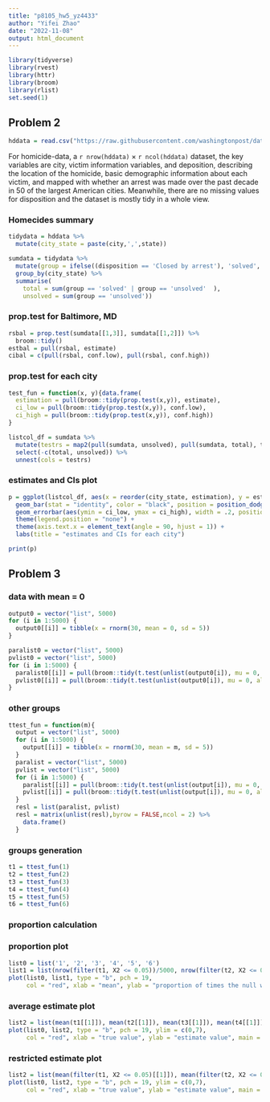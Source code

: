 ```yaml
---
title: "p8105_hw5_yz4433"
author: "Yifei Zhao"
date: "2022-11-08"
output: html_document
---
```


```r
library(tidyverse)
library(rvest)
library(httr)
library(broom)
library(rlist)
set.seed(1)
```


## Problem 2
```r
hddata = read.csv("https://raw.githubusercontent.com/washingtonpost/data-homicides/master/homicide-data.csv")
```

For homicide-data, a `r nrow(hddata)` $\times$ `r ncol(hddata)` dataset, the key variables are city, victim information variables, and deposition, describing the location of the homicide, basic demographic information about each victim, and mapped with whether an arrest was made over the past decade in 50 of the largest American cities. Meanwhile, there are no missing values for disposition and the dataset is mostly tidy in a whole view.

### Homecides summary
```r
tidydata = hddata %>% 
  mutate(city_state = paste(city,',',state))

sumdata = tidydata %>% 
  mutate(group = ifelse((disposition == 'Closed by arrest'), 'solved', 'unsolved')) %>% 
  group_by(city_state) %>% 
  summarise(
    total = sum(group == 'solved' | group == 'unsolved'  ),
    unsolved = sum(group == 'unsolved'))
```

### prop.test for Baltimore, MD
```r
rsbal = prop.test(sumdata[[1,3]], sumdata[[1,2]]) %>% 
  broom::tidy()
estbal = pull(rsbal, estimate)
cibal = c(pull(rsbal, conf.low), pull(rsbal, conf.high))
```

### prop.test for each city
```r
test_fun = function(x, y){data.frame(
  estimation = pull(broom::tidy(prop.test(x,y)), estimate),
  ci_low = pull(broom::tidy(prop.test(x,y)), conf.low),
  ci_high = pull(broom::tidy(prop.test(x,y)), conf.high))
}

listcol_df = sumdata %>% 
  mutate(testrs = map2(pull(sumdata, unsolved), pull(sumdata, total), test_fun)) %>% 
  select(-c(total, unsolved)) %>% 
  unnest(cols = testrs)
```

### estimates and CIs plot
```r
p = ggplot(listcol_df, aes(x = reorder(city_state, estimation), y = estimation, fill = city_state)) + 
  geom_bar(stat = "identity", color = "black", position = position_dodge()) +
  geom_errorbar(aes(ymin = ci_low, ymax = ci_high), width = .2, position = position_dodge(.9)) +
  theme(legend.position = "none") +
  theme(axis.text.x = element_text(angle = 90, hjust = 1)) +
  labs(title = "estimates and CIs for each city")

print(p)
```

## Problem 3
### data with mean = 0
```r
output0 = vector("list", 5000)
for (i in 1:5000) {
  output0[[i]] = tibble(x = rnorm(30, mean = 0, sd = 5))
}
```

```r
paralist0 = vector("list", 5000)
pvlist0 = vector("list", 5000)
for (i in 1:5000) {
  paralist0[[i]] = pull(broom::tidy(t.test(unlist(output0[i]), mu = 0, alternative = "two.sided")), estimate)
  pvlist0[[i]] = pull(broom::tidy(t.test(unlist(output0[i]), mu = 0, alternative = "two.sided")), p.value)
}
```

### other groups
```r
ttest_fun = function(m){
  output = vector("list", 5000)
  for (i in 1:5000) {
    output[[i]] = tibble(x = rnorm(30, mean = m, sd = 5))
  }
  paralist = vector("list", 5000)
  pvlist = vector("list", 5000)
  for (i in 1:5000) {
    paralist[[i]] = pull(broom::tidy(t.test(unlist(output[i]), mu = 0, alternative = "two.sided")), estimate)
    pvlist[[i]] = pull(broom::tidy(t.test(unlist(output[i]), mu = 0, alternative = "two.sided")), p.value)
  }
  resl = list(paralist, pvlist)
  resl = matrix(unlist(resl),byrow = FALSE,ncol = 2) %>% 
    data.frame()
  }
```

### groups generation
```r
t1 = ttest_fun(1)
t2 = ttest_fun(2)
t3 = ttest_fun(3)
t4 = ttest_fun(4)
t5 = ttest_fun(5)
t6 = ttest_fun(6)
```

### proportion calculation
### proportion plot
```r
list0 = list('1', '2', '3', '4', '5', '6')
list1 = list(nrow(filter(t1, X2 <= 0.05))/5000, nrow(filter(t2, X2 <= 0.05))/5000, nrow(filter(t3, X2 <= 0.05))/5000, nrow(filter(t4, X2 <= 0.05))/5000, nrow(filter(t5, X2 <= 0.05))/5000, nrow(filter(t6, X2 <= 0.05))/5000)
plot(list0, list1, type = "b", pch = 19, 
     col = "red", xlab = "mean", ylab = "proportion of times the null was rejected", main = 'proportion plot')
```

### average estimate plot
```r
list2 = list(mean(t1[[1]]), mean(t2[[1]]), mean(t3[[1]]), mean(t4[[1]]), mean(t5[[1]]), mean(t6[[1]]))
plot(list0, list2, type = "b", pch = 19, ylim = c(0,7),
     col = "red", xlab = "true value", ylab = "estimate value", main = 'general average estimate plot')
```

### restricted estimate plot
```r
list2 = list(mean(filter(t1, X2 <= 0.05)[[1]]), mean(filter(t2, X2 <= 0.05)[[1]]), mean(filter(t3, X2 <= 0.05)[[1]]), mean(filter(t4, X2 <= 0.05)[[1]]), mean(filter(t5, X2 <= 0.05)[[1]]), mean(filter(t6, X2 <= 0.05)[[1]]))
plot(list0, list2, type = "b", pch = 19, ylim = c(0,7),
     col = "red", xlab = "true value", ylab = "estimate value", main = 'restricted average estimate plot')
```